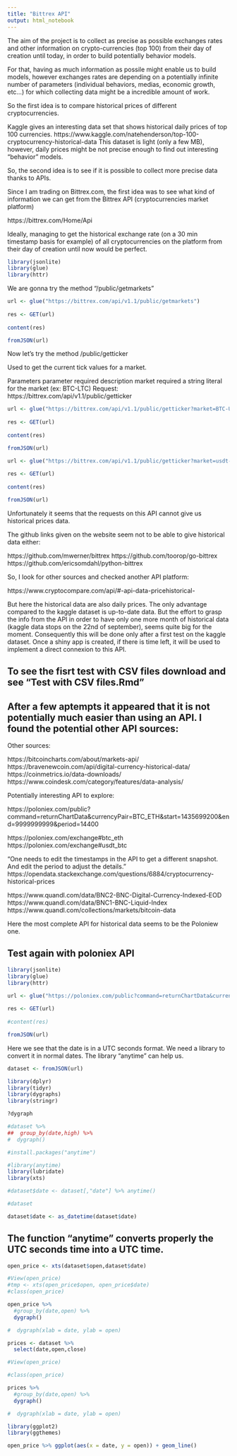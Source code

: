```yaml
---
title: "Bittrex API"
output: html_notebook
---
```


The aim of the project is to collect as precise as possible exchanges rates and other information on crypto-currencies (top 100) from their day of creation until today, in order to build potentially behavior models.

For that, having as much information as possile might enable us to build models, however exchanges rates are depending on a potentially infinite number of parameters (individual behaviors, medias, economic growth, etc...) for which collecting data might be a incredible amount of work.

So the first idea is to compare historical prices of different cryptocurrencies.


Kaggle gives an interesting data set that shows historical daily prices of top 100 currencies. https://www.kaggle.com/natehenderson/top-100-cryptocurrency-historical-data
This dataset is light (only a few MB), however, daily prices might be not precise enough to find out interesting "behavior" models.

So, the second idea is to see if it is possible to collect more precise data thanks to APIs.

Since I am trading on Bittrex.com, the first idea was to see what kind of information we can get from the Bittrex API (cryptocurrencies market platform)

https://bittrex.com/Home/Api

Ideally, managing to get the historical exchange rate (on a 30 min timestamp basis for example) of all cryptocurrencies on the platform from their day of creation until now would be perfect.


```r
library(jsonlite)
library(glue)
library(httr)
```

We are gonna try the method "/public/getmarkets"


```r

url <- glue("https://bittrex.com/api/v1.1/public/getmarkets")
  
res <- GET(url)
  
content(res)

```


```r

fromJSON(url)
```


Now let's try the method /public/getticker

Used to get the current tick values for a market.

Parameters
parameter	required	description
market	required	a string literal for the market (ex: BTC-LTC)
Request:
https://bittrex.com/api/v1.1/public/getticker

```r


url <- glue("https://bittrex.com/api/v1.1/public/getticker?market=BTC-USDT")
  
res <- GET(url)
  
content(res)
```

```r
fromJSON(url)
```

```r
url <- glue("https://bittrex.com/api/v1.1/public/getticker?market=usdt-btc")
  
res <- GET(url)
  
content(res)
```

```r
fromJSON(url)
```

Unfortunately it seems that the requests on this API cannot give us historical prices data.

The github links given on the website seem not to be able to give historical data either:

https://github.com/mwerner/bittrex
https://github.com/toorop/go-bittrex
https://github.com/ericsomdahl/python-bittrex



So, I look for other sources and checked another API platform:

https://www.cryptocompare.com/api/#-api-data-pricehistorical-

But here the historical data are also daily prices.
The only advantage compared to the kaggle dataset is up-to-date data.
But the effort to grasp the info from the API in order to have only one more month of historical data (kaggle data stops on the 22nd of september), seems quite big for the moment. Consequently this will be done only after a first test on the kaggle dataset. Once a shiny app is created, if there is time left, it will be used to implement a direct connexion to this API.

## To see the fisrt test with CSV files download and see "Test with CSV files.Rmd"

## After a few aptempts it appeared that it is not potentially much easier than using an API. I found the potential other API sources:


Other sources:

https://bitcoincharts.com/about/markets-api/
https://bravenewcoin.com/api/digital-currency-historical-data/
https://coinmetrics.io/data-downloads/
https://www.coindesk.com/category/features/data-analysis/


Potentially interesting API to explore:

https://poloniex.com/public?command=returnChartData&currencyPair=BTC_ETH&start=1435699200&end=9999999999&period=14400

https://poloniex.com/exchange#btc_eth
https://poloniex.com/exchange#usdt_btc

"One needs to edit the timestamps in the API to get a different snapshot. And edit the period to adjust the details." https://opendata.stackexchange.com/questions/6884/cryptocurrency-historical-prices

https://www.quandl.com/data/BNC2-BNC-Digital-Currency-Indexed-EOD
https://www.quandl.com/data/BNC1-BNC-Liquid-Index
https://www.quandl.com/collections/markets/bitcoin-data


Here the most complete API for historical data seems to be the Poloniew one.


## Test again with poloniex API

```r
library(jsonlite)
library(glue)
library(httr)
```



```r
url <- glue("https://poloniex.com/public?command=returnChartData&currencyPair=USDT_BTC&start=1435699200&end=9999999999&period=14400")
  
res <- GET(url)
  
#content(res)

```


```r
fromJSON(url)
```

Here we see that the date is in a UTC seconds format.
We need a library to convert it in normal dates. The library "anytime" can help us.

```r
dataset <- fromJSON(url)
```

```r
library(dplyr)
library(tidyr)
library(dygraphs)
library(stringr)

?dygraph
```


```r
#dataset %>% 
##  group_by(date,high) %>% 
#  dygraph()
```

```r
#install.packages("anytime")
```

```r
#library(anytime)
library(lubridate)
library(xts)

```

```r
#dataset$date <- dataset[,"date"] %>% anytime()

#dataset

dataset$date <- as_datetime(dataset$date)
```

## The function "anytime" converts properly the UTC seconds time into a UTC time.

```r
open_price <- xts(dataset$open,dataset$date)

#View(open_price)
#tmp <- xts(open_price$open, open_price$date)
#class(open_price)

open_price %>% 
  #group_by(date,open) %>%
  dygraph()

#  dygraph(xlab = date, ylab = open)
```


```r
prices <- dataset %>%
  select(date,open,close)

#View(open_price)

#class(open_price)

prices %>% 
  #group_by(date,open) %>%
  dygraph()

#  dygraph(xlab = date, ylab = open)
```


```r
library(ggplot2)
library(ggthemes)
```

```r
open_price %>% ggplot(aes(x = date, y = open)) + geom_line()
```


